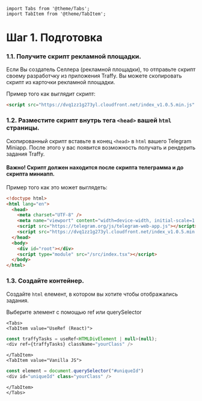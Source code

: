 ```mdx-code-block
import Tabs from '@theme/Tabs';
import TabItem from '@theme/TabItem';
```

# Шаг 1. Подготовка

### 1.1. Получите скрипт рекламной площадки.

Если Вы создатель Селлера (рекламной площадки), то отправьте скрипт своему разработчку из приложения Traffy.
Вы можете скопировать скрипт из карточки рекламной площадки.

Пример того как выглядит скрипт:
```html
<script src="https://dvq1zz1g273yl.cloudfront.net/index_v1.0.5.min.js" traffy-key="Your Traffy Key"></script>
```

### 1.2. Разместите скрипт внутрь тега ```<head>``` вашей ```html``` страницы.

Скопированный скрипт вставьте в конец ```<head>``` в ```html``` вашего Telegram Miniapp. После этого у вас появится возможность получать и рендерить задания Traffy.

#### Важно! Скрипт должен находится после скрипта телеграмма и до скрипта миниапп.

Пример того как это может выглядеть:

```html
<!doctype html>
<html lang="en">
  <head>
    <meta charset="UTF-8" />
    <meta name="viewport" content="width=device-width, initial-scale=1.0" />
    <script src="https://telegram.org/js/telegram-web-app.js"></script>
    <script src="https://dvq1zz1g273yl.cloudfront.net/index_v1.0.5.min.js" traffy-key="Traffy Key"></script>
  </head>
  <body>
    <div id="root"></div>
    <script type="module" src="/src/index.tsx"></script>
  </body>
</html>
```

### 1.3. Создайте контейнер.

Создайте ```html``` елемент, в котором вы хотите чтобы отображались задания.

Выберите элемент с помощью ref или querySelector

```mdx-code-block
<Tabs>
<TabItem value="UseRef (React)">
```

```js
const traffyTasks = useRef<HTMLDivElement | null>(null);
<div ref={traffyTasks} className="yourClass" /> 
```

```mdx-code-block
</TabItem>
<TabItem value="Vanilla JS">
```

```js
const element = document.querySelector("#uniqueId")
<div id="uniqueId" class="yourClass" />
```

```mdx-code-block
</TabItem>
</Tabs>
```